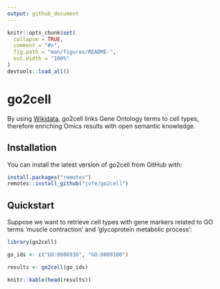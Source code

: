 ```yaml
---
output: github_document
---
```


<!-- README.md is generated from README.Rmd. Please edit that file -->

```r
knitr::opts_chunk$set(
  collapse = TRUE,
  comment = "#>",
  fig.path = "man/figures/README-",
  out.width = "100%"
)
devtools::load_all()
```

# go2cell

<!-- badges: start -->
<!-- badges: end -->

By using [Wikidata](https://www.wikidata.org/wiki/Wikidata:Main_Page), go2cell links Gene Ontology terms to cell types, therefore enriching Omics results with open semantic knowledge.

## Installation

You can install the latest version of go2cell from GitHub with:

```r
install.packages("remotes")
remotes::install_github("jvfe/go2cell")
```

## Quickstart

Suppose we want to retrieve cell types with gene markers 
related to GO terms 'muscle contraction' and 'glycoprotein metabolic process':

```r
library(go2cell)

go_ids <- c("GO:0006936", "GO:0009100")

results <- go2cell(go_ids)
```

```r
knitr::kable(head(results))
```

